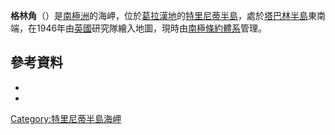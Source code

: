 {{coord|63|40|S|56|50|W|source:GNIS|display=title}}

'''格林角'''（{{lang-en|Cape Green}}）是[[南極洲|南極洲]]的海岬，位於[[葛拉漢地|葛拉漢地]]的[[特里尼蒂半島|特里尼蒂半島]]，處於[[塔巴林半島|塔巴林半島]]東南端，在1946年由[[英國|英國]]研究隊繪入地圖，現時由[[南極條約體系|南極條約體系]]管理。

==參考資料==
*{{cite gnis | type = antarid | id = 5989| name = Green, Cape | accessdate = 2012-05-07}}
*{{usgs-gazetteer|id=5989|name=Green, Cape}}

{{DEFAULTSORT:Cape Green}}
[[Category:特里尼蒂半島海岬|Category:特里尼蒂半島海岬]]


{{TrinityPeninsula-geo-stub}}